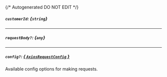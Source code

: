 {/* Autogenerated DO NOT EDIT  */}
##### `customerId`: *{`string`}*

---
##### `requestBody?`: *{`any`}*

---
##### `config?`: [*{ `AxiosRequestConfig` }*](https://axios-http.com/docs/req_config)
Available config options for making requests.


